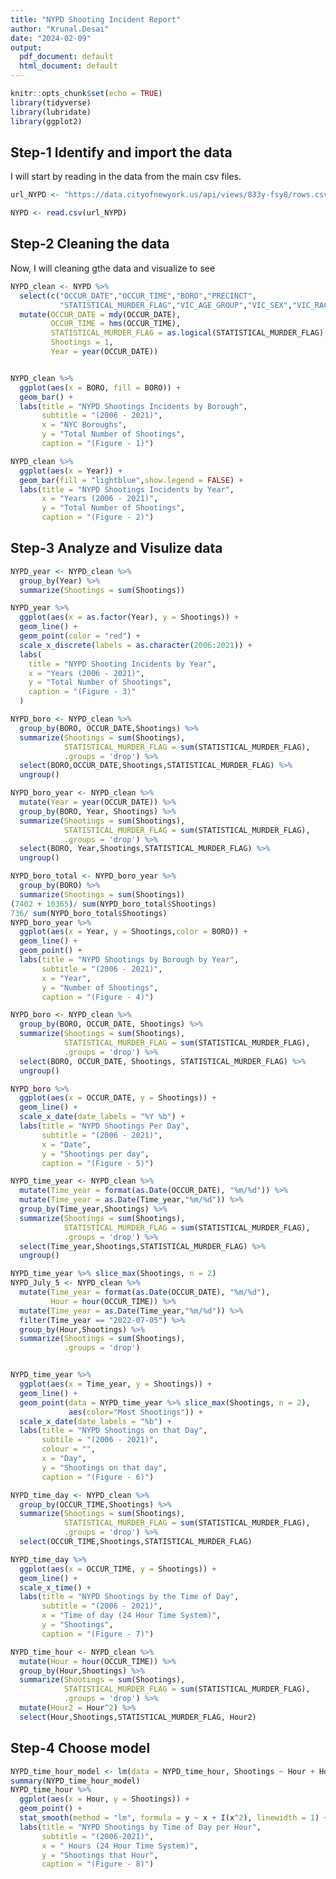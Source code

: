 ---
title: "NYPD Shooting Incident Report"
author: "Krunal.Desai"
date: "2024-02-09"
output:
  pdf_document: default
  html_document: default
---
```{r setup, include=FALSE}
knitr::opts_chunk$set(echo = TRUE)
library(tidyverse)
library(lubridate)
library(ggplot2)
```

## Step-1 Identify and import the data

I will start by reading in the data from the main csv files.

```{r}
url_NYPD <- "https://data.cityofnewyork.us/api/views/833y-fsy8/rows.csv?accessType=DOWNLOAD"

NYPD <- read.csv(url_NYPD)
```

##  Step-2 Cleaning the data
Now, I will cleaning gthe data and visualize to see 
```{r}
NYPD_clean <- NYPD %>%
  select(c("OCCUR_DATE","OCCUR_TIME","BORO","PRECINCT",
           "STATISTICAL_MURDER_FLAG","VIC_AGE_GROUP","VIC_SEX","VIC_RACE")) %>%
  mutate(OCCUR_DATE = mdy(OCCUR_DATE),
         OCCUR_TIME = hms(OCCUR_TIME),
         STATISTICAL_MURDER_FLAG = as.logical(STATISTICAL_MURDER_FLAG),
         Shootings = 1,
         Year = year(OCCUR_DATE))


NYPD_clean %>%
  ggplot(aes(x = BORO, fill = BORO)) +
  geom_bar() +
  labs(title = "NYPD Shootings Incidents by Borough",
       subtitle = "(2006 - 2021)",
       x = "NYC Boroughs",
       y = "Total Number of Shootings",
       caption = "(Figure - 1)")

NYPD_clean %>%
  ggplot(aes(x = Year)) +
  geom_bar(fill = "lightblue",show.legend = FALSE) +
  labs(title = "NYPD Shootings Incidents by Year",
       x = "Years (2006 - 2021)",
       y = "Total Number of Shootings",
       caption = "(Figure - 2)")
```
##  Step-3 Analyze and Visulize data
```{r}
NYPD_year <- NYPD_clean %>%
  group_by(Year) %>%
  summarize(Shootings = sum(Shootings))

NYPD_year %>%
  ggplot(aes(x = as.factor(Year), y = Shootings)) +
  geom_line() +
  geom_point(color = "red") +
  scale_x_discrete(labels = as.character(2006:2021)) +
  labs(
    title = "NYPD Shooting Incidents by Year",
    x = "Years (2006 - 2021)",
    y = "Total Number of Shootings",
    caption = "(Figure - 3)"
  )
```
```{r}
NYPD_boro <- NYPD_clean %>%
  group_by(BORO, OCCUR_DATE,Shootings) %>%
  summarize(Shootings = sum(Shootings),
            STATISTICAL_MURDER_FLAG = sum(STATISTICAL_MURDER_FLAG),
            .groups = 'drop') %>%
  select(BORO,OCCUR_DATE,Shootings,STATISTICAL_MURDER_FLAG) %>%
  ungroup()

NYPD_boro_year <- NYPD_clean %>%
  mutate(Year = year(OCCUR_DATE)) %>%
  group_by(BORO, Year, Shootings) %>%
  summarize(Shootings = sum(Shootings),
            STATISTICAL_MURDER_FLAG = sum(STATISTICAL_MURDER_FLAG), 
            .groups = 'drop') %>%
  select(BORO, Year,Shootings,STATISTICAL_MURDER_FLAG) %>%
  ungroup()

NYPD_boro_total <- NYPD_boro_year %>%
  group_by(BORO) %>%
  summarize(Shootings = sum(Shootings))
(7402 + 10365)/ sum(NYPD_boro_total$Shootings)
736/ sum(NYPD_boro_total$Shootings)
NYPD_boro_year %>%
  ggplot(aes(x = Year, y = Shootings,color = BORO)) +
  geom_line() +
  geom_point() +
  labs(title = "NYPD Shootings by Borough by Year",
       subtitle = "(2006 - 2021)",
       x = "Year",
       y = "Number of Shootings",
       caption = "(Figure - 4)")
```
```{r}
NYPD_boro <- NYPD_clean %>%
  group_by(BORO, OCCUR_DATE, Shootings) %>%
  summarize(Shootings = sum(Shootings),
            STATISTICAL_MURDER_FLAG = sum(STATISTICAL_MURDER_FLAG),
            .groups = 'drop') %>%
  select(BORO, OCCUR_DATE, Shootings, STATISTICAL_MURDER_FLAG) %>%
  ungroup()

NYPD_boro %>%
  ggplot(aes(x = OCCUR_DATE, y = Shootings)) +
  geom_line() +
  scale_x_date(date_labels = "%Y %b") +
  labs(title = "NYPD Shootings Per Day",
       subtitle = "(2006 - 2021)",
       x = "Date",
       y = "Shootings per day",
       caption = "(Figure - 5)")
```
```{r}
NYPD_time_year <- NYPD_clean %>%
  mutate(Time_year = format(as.Date(OCCUR_DATE), "%m/%d")) %>%
  mutate(Time_year = as.Date(Time_year,"%m/%d")) %>%
  group_by(Time_year,Shootings) %>%
  summarize(Shootings = sum(Shootings),
            STATISTICAL_MURDER_FLAG = sum(STATISTICAL_MURDER_FLAG),
            .groups = 'drop') %>%
  select(Time_year,Shootings,STATISTICAL_MURDER_FLAG) %>%
  ungroup()

NYPD_time_year %>% slice_max(Shootings, n = 2)
NYPD_July_5 <- NYPD_clean %>%
  mutate(Time_year = format(as.Date(OCCUR_DATE), "%m/%d"),
         Hour = hour(OCCUR_TIME)) %>%
  mutate(Time_year = as.Date(Time_year,"%m/%d")) %>%
  filter(Time_year == "2022-07-05") %>%
  group_by(Hour,Shootings) %>%
  summarize(Shootings = sum(Shootings),
            .groups = 'drop')


NYPD_time_year %>%
  ggplot(aes(x = Time_year, y = Shootings)) +
  geom_line() +
  geom_point(data = NYPD_time_year %>% slice_max(Shootings, n = 2),
             aes(color="Most Shootings")) +
  scale_x_date(date_labels = "%b") +
  labs(title = "NYPD Shootings on that Day",
       subtile = "(2006 - 2021)",
       colour = "",
       x = "Day",
       y = "Shootings on that day",
       caption = "(Figure - 6)")
```
```{r}
NYPD_time_day <- NYPD_clean %>%
  group_by(OCCUR_TIME,Shootings) %>%
  summarize(Shootings = sum(Shootings),
            STATISTICAL_MURDER_FLAG = sum(STATISTICAL_MURDER_FLAG),
            .groups = 'drop') %>%
  select(OCCUR_TIME,Shootings,STATISTICAL_MURDER_FLAG)

NYPD_time_day %>%
  ggplot(aes(x = OCCUR_TIME, y = Shootings)) +
  geom_line() +
  scale_x_time() +
  labs(title = "NYPD Shootings by the Time of Day",
       subtitle = "(2006 - 2021)",
       x = "Time of day (24 Hour Time System)",
       y = "Shootings",
       caption = "(Figure - 7)")

NYPD_time_hour <- NYPD_clean %>%
  mutate(Hour = hour(OCCUR_TIME)) %>%
  group_by(Hour,Shootings) %>%
  summarize(Shootings = sum(Shootings),
            STATISTICAL_MURDER_FLAG = sum(STATISTICAL_MURDER_FLAG),
            .groups = 'drop') %>%
  mutate(Hour2 = Hour^2) %>%
  select(Hour,Shootings,STATISTICAL_MURDER_FLAG, Hour2)

```

## Step-4 Choose model
```{r}
NYPD_time_hour_model <- lm(data = NYPD_time_hour, Shootings ~ Hour + Hour2)
summary(NYPD_time_hour_model)
NYPD_time_hour %>%
  ggplot(aes(x = Hour, y = Shootings)) +
  geom_point() +
  stat_smooth(method = "lm", formula = y ~ x + I(x^2), linewidth = 1) +
  labs(title = "NYPD Shootings by Time of Day per Hour",
       subtitle = "(2006-2021)",
       x = " Hours (24 Hour Time System)",
       y = "Shootings that Hour",
       caption = "(Figure - 8)")
```

